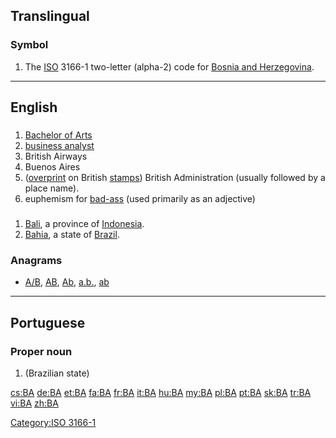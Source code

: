 {{also|ba|Ba|bá|bā}}
==Translingual==

===Symbol===
{{head|mul|symbol}}

# The [[ISO]] 3166-1 two-letter (alpha-2) code for [[Bosnia and Herzegovina]].

[[Category:ISO 3166-1]]
----

==English==

==={{initialism-old|en}}===
{{head|en}}

# [[Bachelor of Arts]]
# [[business analyst]]
# British Airways
# Buenos Aires
# ([[overprint]] on British [[stamp]]s) British Administration (usually followed by a place name).
# euphemism for [[bad-ass]] (used primarily as an adjective)

==={{abbreviation-old|en}}===
{{head|en}}

# [[Bali]], a province of [[Indonesia]].
# [[Bahia]], a state of [[Brazil]].

===Anagrams===
* [[A/B#English|A/B]], [[AB#English|AB]], [[Ab#English|Ab]], [[a.b.#English|a.b.]], [[ab#English|ab]]

----

==Portuguese==

===Proper noun===
{{pt-proper noun|f}}

# {{abbreviation of|Bahia|lang=pt}} (Brazilian state)

[[cs:BA]]
[[de:BA]]
[[et:BA]]
[[fa:BA]]
[[fr:BA]]
[[it:BA]]
[[hu:BA]]
[[my:BA]]
[[pl:BA]]
[[pt:BA]]
[[sk:BA]]
[[tr:BA]]
[[vi:BA]]
[[zh:BA]]